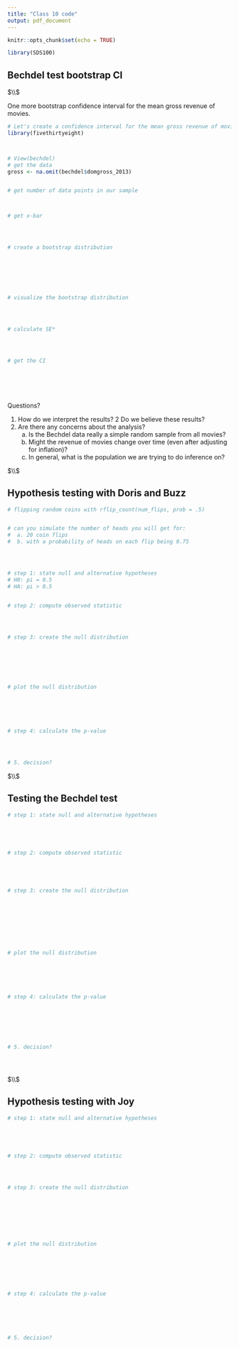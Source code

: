```yaml
---
title: "Class 10 code"
output: pdf_document
---
```


```r
knitr::opts_chunk$set(echo = TRUE)
```




```r

library(SDS100)


```







## Bechdel test bootstrap CI 



$\\$




One more bootstrap confidence interval for the mean gross revenue of movies.





```r


# Let's create a confidence interval for the mean gross revenue of movies
library(fivethirtyeight)



# View(bechdel)
# get the data
gross <- na.omit(bechdel$domgross_2013)


# get number of data points in our sample



# get x-bar




# create a bootstrap distribution







# visualize the bootstrap distribution




# calculate SE*




# get the CI







```



Questions?

  1. How do we interpret the results?
  2  Do we believe these results?
  3. Are there any concerns about the analysis?
     a. Is the Bechdel data really a simple random sample from all movies?
     b. Might the revenue of movies change over time (even after adjusting for inflation)?
     c. In general, what is the population we are trying to do inference on?
  




$\\$






## Hypothesis testing with Doris and Buzz 



```r


# flipping random coins with rflip_count(num_flips, prob = .5)


# can you simulate the number of heads you will get for:
#  a. 20 coin flips
#  b. with a probability of heads on each flip being 0.75




# step 1: state null and alternative hypotheses
# H0: pi = 0.5
# HA: pi > 0.5


# step 2: compute observed statistic




# step 3: create the null distribution







# plot the null distribution






# step 4: calculate the p-value




# 5. decision?


```





$\\$









##  Testing the Bechdel test


```r




# step 1: state null and alternative hypotheses





# step 2: compute observed statistic





# step 3: create the null distribution









# plot the null distribution






# step 4: calculate the p-value







# 5. decision?





```




$\\$






##  Hypothesis testing with Joy  


```r




# step 1: state null and alternative hypotheses





# step 2: compute observed statistic




# step 3: create the null distribution








# plot the null distribution







# step 4: calculate the p-value






# 5. decision?





```







